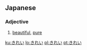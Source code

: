 ==Japanese==
===Adjective===
{{ja-adj|h|decl=な|rom=kirei}}
# {{ja-def|綺麗}} [[beautiful]], [[pure]]

[[ku:きれい]]
[[lo:きれい]]
[[pl:きれい]]
[[pt:きれい]]